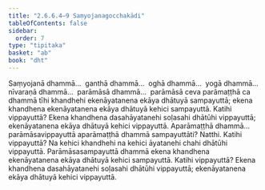 ```yaml
---
title: "2.6.6.4–9 Saṃyojanagocchakādi"
tableOfContents: false
sidebar:
  order: 7
type: "tipitaka"
basket: "ab"
book: "dht"
---
```



<DynamicBreadcrumb />

<Division number="286" book="dht" bookNo="31" page="52">

<Paragraph number="363" book="dht">
Saṃyojanā dhammā…  ganthā dhammā…  oghā dhammā…  yogā dhammā…  nīvaraṇā dhammā…  parāmāsā dhammā…  parāmāsā ceva parāmaṭṭhā ca dhammā tīhi khandhehi ekenāyatanena ekāya dhātuyā sampayuttā; ekena khandhena ekenāyatanena ekāya dhātuyā kehici sampayuttā. Katihi vippayuttā? Ekena khandhena dasahāyatanehi soḷasahi dhātūhi vippayuttā; ekenāyatanena ekāya dhātuyā kehici vippayuttā.
</Paragraph>

</Division>
<Division number="287" book="dht" bookNo="31" page="52">

<Paragraph number="364" book="dht">
Aparāmaṭṭhā dhammā…  parāmāsavippayuttā aparāmaṭṭhā dhammā sampayuttāti? Natthi. Katihi vippayuttā? Na kehici khandhehi na kehici āyatanehi chahi dhātūhi vippayuttā.
</Paragraph>

</Division>
<Division number="288" book="dht" bookNo="31" page="52">

<Paragraph number="365" book="dht">
Parāmāsasampayuttā dhammā ekena khandhena ekenāyatanena ekāya dhātuyā kehici sampayuttā. Katihi vippayuttā? Ekena khandhena dasahāyatanehi soḷasahi dhātūhi vippayuttā; ekenāyatanena ekāya dhātuyā kehici vippayuttā.
</Paragraph>
</Division>